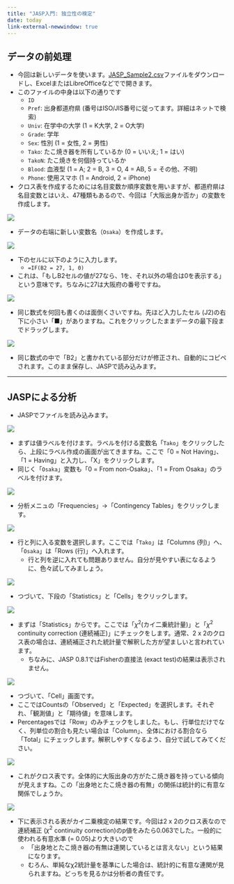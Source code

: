 ```yaml
---
title: "JASP入門: 独立性の検定"
date: today
link-external-newwindow: true
---
```


## データの前処理

* 今回は新しいデータを使います。[JASP_Sample2.csv](Data/JASP_Sample2.csv)ファイルをダウンロードし、ExcelまたはLibreOfficeなどでで開きます。
* このファイルの中身は以下の通りです
    * `ID`
    * `Pref`: 出身都道府県 (番号はISO/JIS番号に従ってます。詳細はネットで検索)
    * `Univ`: 在学中の大学 (1 = K大学, 2 = O大学)
    * `Grade`: 学年
    * `Sex`: 性別 (1 = 女性, 2 = 男性)
    * `Tako`: たこ焼き器を所有しているか (0 = いいえ; 1 = はい)
    * `TakoN`: たこ焼きを何個持っているか
    * `Blood`: 血液型 (1 = A; 2 = B, 3 = O, 4 = AB, 5 = その他、不明)
    * `Phone`: 使用スマホ (1 = Android, 2 = iPhone)
* クロス表を作成するためには名目変数か順序変数を用いますが、都道府県は名目変数とはいえ、47種類もあるので、今回は「大阪出身か否か」の変数を作成します。

![](Figs/JASP08_01.png)

* データの右端に新しい変数名（`Osaka`）を作成します。

![](Figs/JASP08_02.png)

* 下のセルに以下のように入力します。
    * ```=IF(B2 = 27, 1, 0)```
* これは、「もしB2セルの値が27なら、1を、それ以外の場合は0を表示する」という意味です。ちなみに27は大阪府の番号ですね。

![](Figs/JASP08_03.png)

* 同じ数式を何回も書くのは面倒くさいですね。先ほど入力したセル (J2)の右下に小さい「■」がありますね。これをクリックしたままデータの最下段までドラッグします。

![](Figs/JASP08_04.png)

* 同じ数式の中で「B2」と書かれている部分だけが修正され、自動的にコピペされます。このまま保存し、JASPで読み込みます。

---

## JASPによる分析

* JASPでファイルを読み込みます。

![](Figs/JASP08_05.png)

* まずは値ラベルを付けます。ラベルを付ける変数名「`Tako`」をクリックしたら、上段にラベル作成の画面が出てきますね。ここで「0 = Not Having」、「1 = Having」と入力し、「X」をクリックします。
* 同じく「`Osaka`」変数も「0 = From non-Osaka」、「1 = From Osaka」のラベルを付けます。

![](Figs/JASP08_06.png)

* 分析メニュの「Frequencies」→「Contingency Tables」をクリックします。

![](Figs/JASP08_07.png)

* 行と列に入る変数を選択します。ここでは「`Tako`」は「Columns (列)」へ、「`Osaka`」は「Rows (行)」へ入れます。
    * 行と列を逆に入れても問題ありません。自分が見やすい表になるように、色々試してみましょう。

![](Figs/JASP08_08.png)

* つづいて、下段の「Statistics」と「Cells」をクリックします。

![](Figs/JASP08_09.png)

* まずは「Statistics」からです。ここでは「$\chi^2$(カイ二乗統計量)」と「$\chi^2$ continuity correction (連続補正)」にチェックをします。通常、2 x 2のクロス表の場合は、連続補正された統計量で解釈した方が望ましいと言われています。
    * ちなみに、JASP 0.8.1ではFisherの直接法 (exact test)の結果は表示されません。

![](Figs/JASP08_10.png)

* つづいて、「Cell」画面です。
* ここではCountsの「Observed」と「Expected」を選択します。それぞれ、「観測値」と「期待値」を意味します。
* Percentagesでは「Row」のみチェックをしました。もし、行単位だけでなく、列単位の割合も見たい場合は「Column」、全体における割合なら「Total」にチェックします。解釈しやすくなるよう、自分で試してみてください。

![](Figs/JASP08_11.png)

* これがクロス表です。全体的に大阪出身の方がたこ焼き器を持っている傾向が見えますね。この「出身地とたこ焼き器の有無」の関係は統計的に有意な関係でしょうか。

![](Figs/JASP08_12.png)

* 下に表示される表がカイ二乗検定の結果です。今回は2 x 2のクロス表なので連続補正 ($\chi^2$ continuity correction)のp値をみたら0.063でした。一般的に使われる有意水準 (= 0.05)より大きいので
    * 「出身地とたこ焼き器の有無は連関しているとは言えない」という結果になります。
    * むろん、単純なχ2統計量を基準にした場合は、統計的に有意な連関が見られますね。どっちを見るかは分析者の責任です。